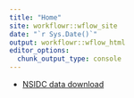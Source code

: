 ```yaml
---
title: "Home"
site: workflowr::wflow_site
date: "`r Sys.Date()`"
output: workflowr::wflow_html
editor_options:
  chunk_output_type: console
---
```


* [NSIDC data download](00_download_seaice_data_from_nsidc_20250902.Rmd)


